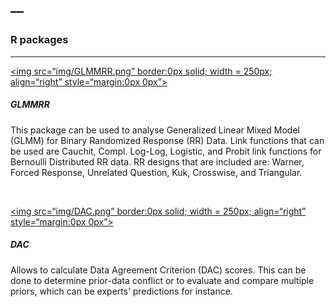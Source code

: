 ---
---
<link rel="stylesheet" href="styles.css" type="text/css">
    
### R packages
  
<hr>
[<img src="img/GLMMRR.png" border:0px solid; width = 250px;  align="right" style="margin:0px 0px">](https://cran.r-project.org/web/packages/GLMMRR/) 

##### GLMMRR 

This package can be used to analyse Generalized Linear Mixed Model (GLMM) for Binary Randomized Response (RR) Data. Link functions that can be used are Cauchit, Compl. Log-Log, Logistic, and Probit link functions for Bernoulli Distributed RR data. RR designs that are included are: Warner, Forced Response, Unrelated Question, Kuk, Crosswise, and Triangular.

<br clear="all" />
  
  [<img src="img/DAC.png" border:0px solid; width = 250px;  align="right" style="margin:0px 0px">](https://cran.r-project.org/web/packages/DAC/) 

##### DAC

Allows to calculate Data Agreement Criterion (DAC) scores. This can be done to determine prior-data conflict or to evaluate and compare multiple priors, which can be experts' predictions for instance.